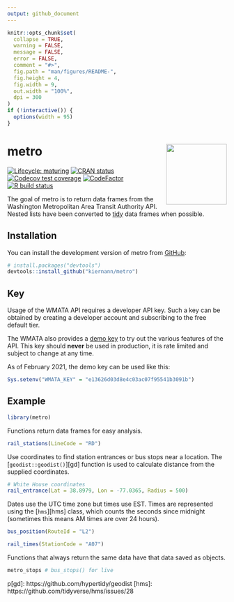 ```yaml
---
output: github_document
---
```


<!-- README.md is generated from README.Rmd. Please edit that file -->

```r
knitr::opts_chunk$set(
  collapse = TRUE,
  warning = FALSE,
  message = FALSE,
  error = FALSE,
  comment = "#>",
  fig.path = "man/figures/README-",
  fig.height = 4,
  fig.width = 9,
  out.width = "100%",
  dpi = 300
)
if (!interactive()) {
  options(width = 95)
}
```

# metro <img src='man/figures/logo.png' align="right" height="139" />

<!-- badges: start -->
[![Lifecycle: maturing][lc_badge]][lc_link]
[![CRAN status][cran_badge]][cran_link]
[![Codecov test coverage][cc_badge]][cc_link]
[![CodeFactor][cf_badge]][cf_link]
[![R build status][ga_badge]][ga_link]
<!-- badges: end -->

The goal of metro is to return data frames from the Washington Metropolitan Area
Transit Authority API. Nested lists have been converted to [tidy] data frames
when possible.

## Installation

You can install the development version of metro from [GitHub][gh]:

```r
# install.packages("devtools")
devtools::install_github("kiernann/metro")
```

## Key

Usage of the WMATA API requires a developer API key. Such a key can be obtained
by creating a developer account and subscribing to the free default tier.

The WMATA also provides a [demo key][demo] to try out the various features of
the API. This key should **never** be used in production, it is rate limited and
subject to change at any time.

As of February 2021, the demo key can be used like this:

```r
Sys.setenv("WMATA_KEY" = "e13626d03d8e4c03ac07f95541b3091b")
```

## Example

```r
library(metro)
```

Functions return data frames for easy analysis.

```r
rail_stations(LineCode = "RD")
```

Use coordinates to find station entrances or bus stops near a location. The
[`geodist::geodist()`][gd] function is used to calculate distance from the
supplied coordinates.

```r
# White House coordinates
rail_entrance(Lat = 38.8979, Lon = -77.0365, Radius = 500)
```

Dates use the UTC time zone but times use EST. Times are represented using the
[`hms`][hms] class, which counts the seconds since midnight (sometimes this
means AM times are over 24 hours).

```r
bus_position(RouteId = "L2")
```

```r
rail_times(StationCode = "A07")
```

Functions that always return the same data have that data saved as objects.

```r
metro_stops # bus_stops() for live
```

<!-- refs: start -->
[lc_badge]: https://lifecycle.r-lib.org/articles/figures/lifecycle-maturing.svg
[lc_link]: https://lifecycle.r-lib.org/articles/stages.html
[cran_badge]: https://www.r-pkg.org/badges/version/metro
[cran_link]: https://CRAN.R-project.org/package=metro
[ga_badge]: https://github.com/kiernann/metro/workflows/R-CMD-check/badge.svg
[ga_link]: https://github.com/kiernann/metro/actions
[cc_badge]: https://codecov.io/gh/kiernann/metro/branch/master/graph/badge.svg
[cc_link]: https://codecov.io/gh/kiernann/metro?branch=master
[cf_badge]: https://www.codefactor.io/repository/github/kiernann/metro/badge
[cf_link]: https://www.codefactor.io/repository/github/kiernann/metro
[tidy]: https://en.wikipedia.org/wiki/Tidy_data
[gh]: https://github.com/kiernann/metro
[demo]: https://developer.wmata.com/products/5475f236031f590f380924ff
p[gd]: https://github.com/hypertidy/geodist
[hms]: https://github.com/tidyverse/hms/issues/28
<!-- refs: end -->
